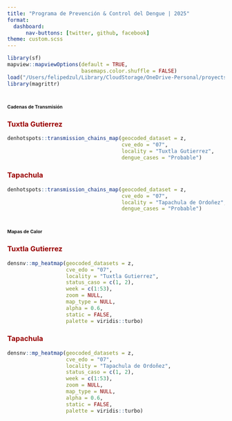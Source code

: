 ```yaml
---
title: "Programa de Prevención & Control del Dengue | 2025"
format: 
  dashboard:
      nav-buttons: [twitter, github, facebook]
theme: custom.scss
---
```


```r
library(sf)
mapview::mapviewOptions(default = TRUE,
                        basemaps.color.shuffle = FALSE)
load("/Users/felipedzul/Library/CloudStorage/OneDrive-Personal/proyects/geocoding_mex/2025/8.RData/denmex_2025.RData")
library(magrittr)
```


# [**Cadenas de Transmisión**]{style="font-size:8pt"}

::: panel-tabset


### [**Tuxtla Gutierrez**]{style="color:#990000"}

```r
denhotspots::transmission_chains_map(geocoded_dataset = z,
                                     cve_edo = "07",
                                     locality = "Tuxtla Gutierrez",
                                     dengue_cases = "Probable")
```


### [**Tapachula**]{style="color:#990000"}

```r
denhotspots::transmission_chains_map(geocoded_dataset = z,
                                     cve_edo = "07",
                                     locality = "Tapachula de Ordoñez",
                                     dengue_cases = "Probable")
```


:::


# [**Mapas de Calor**]{style="font-size:8pt"}

::: panel-tabset
### [**Tuxtla Gutierrez**]{style="color:#990000"}
```r
densnv::mp_heatmap(geocoded_datasets = z,
                   cve_edo = "07",
                   locality = "Tuxtla Gutierrez",
                   status_caso = c(1, 2),
                   week = c(1:53),
                   zoom = NULL,
                   map_type = NULL,
                   alpha = 0.6,
                   static = FALSE,
                   palette = viridis::turbo)
```


### [**Tapachula**]{style="color:#990000"}

```r
densnv::mp_heatmap(geocoded_datasets = z,
                   cve_edo = "07",
                   locality = "Tapachula de Ordoñez",
                   status_caso = c(1, 2),
                   week = c(1:53),
                   zoom = NULL,
                   map_type = NULL,
                   alpha = 0.6,
                   static = FALSE,
                   palette = viridis::turbo)
```

:::

